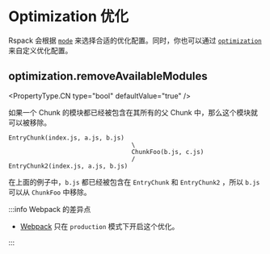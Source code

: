 
# Optimization 优化

Rspack 会根据 [`mode`](/config/mode) 来选择合适的优化配置。同时，你也可以通过 [`optimization`](/config/optimization) 来自定义优化配置。

## optimization.removeAvailableModules

<PropertyType.CN type="bool" defaultValue="true" />

如果一个 Chunk 的模块都已经被包含在其所有的父 Chunk 中，那么这个模块就可以被移除。

```
EntryChunk(index.js, a.js, b.js)
                                  \
                                  ChunkFoo(b.js, c.js)
                                  /
EntryChunk2(index.js, a.js, b.js)
```

在上面的例子中，`b.js` 都已经被包含在 `EntryChunk` 和 `EntryChunk2` ，所以 `b.js` 可以从 `ChunkFoo` 中移除。

:::info Webpack 的差异点

- [Webpack](https://webpack.js.org/configuration/optimization/#optimizationremoveavailablemodules) 只在 `production` 模式下开启这个优化。

:::
